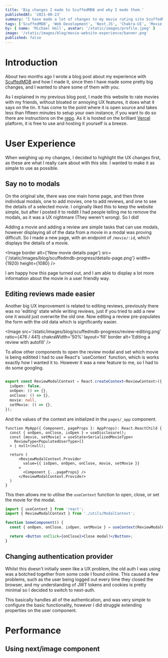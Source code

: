 ```yaml
---
title: 'Big changes I made to ScuffedMDB and why I made them.'
publishedAt: '2021-08-23'
summary: "I have made a lot of changes to my movie rating site ScuffedMDB over the last couple of months, here's why."
tags: ['ScuffedMDB', 'Web Development', 'Next.JS', 'Chakra-UI', 'Movie Rating']
by: { name: 'Michael Hall', avatar: '/static/images/profile.jpeg' }
image: '/static/images/blog/movie-website-experience/banner.png'
published: false
---
```


# Introduction

About two months ago I wrote a blog post about my experience with [ScuffedMDB](https://smdb.michael-hall.me) and how I made it, since then I have made some pretty big changes, and I wanted to share some of them with you.

As I explained in my previous blog post, I made this website to rate movies with my friends, without bloated or annoying UX features, it does what it says on the tin. It has come to the point where it is open source and takes less than fifteen minutes to setup your own instance, if you want to do so there are instructions on the [repo](https://github.com/mah51/scuffedmdb/#README). As it is hosted on the brilliant [Vercel](https://vercel.com) platform, it is free to use and hosting it yourself is a breeze.

# User Experience

When weighing up my changes, I decided to highlight the UX changes first, as these are what I really care about with this site. I wanted to make it as simple to use as possible.

## Say no to modals

On the original site, there was one main home page, and then three individual modals, one to add movies, one to add reviews, and one to see the details of a selected movie. I originally liked this to keep the website simple, but after I posted it to reddit I had people telling me to remove the modals, as it was a UX nightmare (They weren't wrong). So I did!

Adding a movie and adding a review are simple tasks that can use modals, however displaying all of the data from a movie in a modal was proving difficult. So I made a new page, with an endpoint of `/movie/:id`, which displays the details of a movie.

<Image
  border
  alt={'New movie details page'}
  src={'/static/images/blog/scuffedmdb-progress/details-page.png'}
  width={1920}
  height={1080}
/>

I am happy how this page turned out, and I am able to display a lot more information about the movie in a user friendly way.

## Editing reviews made easier

Another big UX improvement is related to editing reviews, previously there was no 'editing' state while writing reviews, just if you tried to add a new one it would just overwrite the old one. Now editing a review pre-populates the form with the old data which is significantly easier.

<Image
  src='/static/images/blog/scuffedmdb-progress/review-editing.png'
  ratio={476 / 441}
  chakraWidth='50%'
  layout='fill'
  border
  alt='Editing a review with autofill'
/>

<Aside type='neutral' title='Allowing modal to be opened by any component'>
  To allow other components to open the review modal and set which movie is being editited I had to
  use React's `useContext` function, which is works exactly how I wanted it to. However it was a new
  feature to me, so I had to do some googling.

```jsx:utils/ModalContext.ts

export const ReviewModalContext = React.createContext<ReviewContext>({
  isOpen: false,
  onOpen: () => {},
  onClose: () => {},
  movie: null,
  setMovie: () => {},
});

```

And the values of the context are initialized in the `pages/_app` component.

```jsx:pages/_app.tsx
function MyApp({ Component, pageProps }: AppProps): React.ReactChild {
  const { onOpen, onClose, isOpen } = useDisclosure();
  const [movie, setMovie] = useState<SerializedMovieType<
    ReviewType<PopulatedUserType>[]
  > | null>(null);

  return (
      <ReviewModalContext.Provider
        value={{ isOpen, onOpen, onClose, movie, setMovie }}
      >
        <Component {...pageProps} />
      </ReviewModalContext.Provider>
  )
}
```

This then allows me to utilise the `useContext` function to open, close, or set the movie for the modal.

```jsx
import { useContext } from 'react';
import { ReviewModalContext } from './utils/ModalContext';

function SomeComponent() {
  const { onOpen, onClose, isOpen, setMovie } = useContext(ReviewModalContext);

  return <Button onClick={onClose}>Close modal!</Button>;
}
```

</Aside>

## Changing authentication provider

Whilst this doesn't initially seem like a UX problem, the old auth I was using was a botched together from some code I found online. This caused a few problems, such as the user being logged out every time they closed the browser, and my understanding of JWT tokens and cookies is pretty minimal so I decided to switch to next-auth.

This basically handles all of the authentication, and was very simple to configure the basic functionality, however I did struggle extending properties on the user component.

# Performance

## Using next/image component

